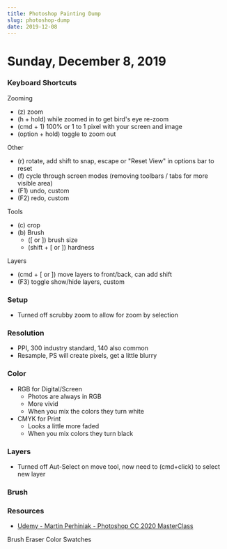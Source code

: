 ```yaml
---
title: Photoshop Painting Dump
slug: photoshop-dump
date: 2019-12-08
---
```


# Sunday, December 8, 2019

### Keyboard Shortcuts

Zooming

- (z) zoom
- (h + hold) while zoomed in to get bird's eye re-zoom
- (cmd + 1) 100% or 1 to 1 pixel with your screen and image
- (option + hold) toggle to zoom out

Other

- (r) rotate, add shift to snap, escape or "Reset View" in options bar to reset
- (f) cycle through screen modes (removing toolbars / tabs for more visible area)
- (F1) undo, custom
- (F2) redo, custom

Tools

- (c) crop
- (b) Brush
  - ([ or ]) brush size
  - (shift + [ or ]) hardness

Layers

- (cmd + [ or ]) move layers to front/back, can add shift
- (F3) toggle show/hide layers, custom

### Setup

- Turned off scrubby zoom to allow for zoom by selection

### Resolution

- PPI, 300 industry standard, 140 also common
- Resample, PS will create pixels, get a little blurry

### Color

- RGB for Digital/Screen
  - Photos are always in RGB
  - More vivid
  - When you mix the colors they turn white
- CMYK for Print
  - Looks a little more faded
  - When you mix colors they turn black

### Layers

- Turned off Aut-Select on move tool, now need to (cmd+click) to select new layer

### Brush

### Resources

- [Udemy - Martin Perhiniak - Photoshop CC 2020 MasterClass](https://www.udemy.com/course/photoshop-cc-masterclass/)

Brush
Eraser
Color
Swatches

